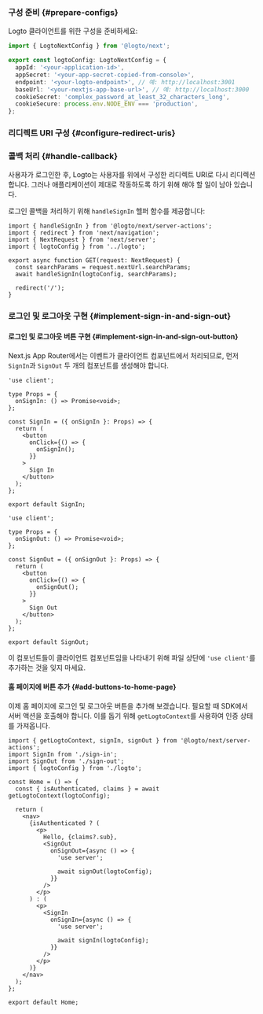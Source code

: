 

### 구성 준비 \{#prepare-configs}

Logto 클라이언트를 위한 구성을 준비하세요:

```ts title="app/logto.ts"
import { LogtoNextConfig } from '@logto/next';

export const logtoConfig: LogtoNextConfig = {
  appId: '<your-application-id>',
  appSecret: '<your-app-secret-copied-from-console>',
  endpoint: '<your-logto-endpoint>', // 예: http://localhost:3001
  baseUrl: '<your-nextjs-app-base-url>', // 예: http://localhost:3000
  cookieSecret: 'complex_password_at_least_32_characters_long',
  cookieSecure: process.env.NODE_ENV === 'production',
};
```

### 리디렉트 URI 구성 \{#configure-redirect-uris}

<SignInFlowSummary />

<AssumingUrl />

<WebConfigureRedirectUris />

### 콜백 처리 \{#handle-callback}

사용자가 로그인한 후, Logto는 사용자를 위에서 구성한 리디렉트 URI로 다시 리디렉션합니다. 그러나 애플리케이션이 제대로 작동하도록 하기 위해 해야 할 일이 남아 있습니다.

로그인 콜백을 처리하기 위해 `handleSignIn` 헬퍼 함수를 제공합니다:

```tsx title="app/callback/route.ts"
import { handleSignIn } from '@logto/next/server-actions';
import { redirect } from 'next/navigation';
import { NextRequest } from 'next/server';
import { logtoConfig } from '../logto';

export async function GET(request: NextRequest) {
  const searchParams = request.nextUrl.searchParams;
  await handleSignIn(logtoConfig, searchParams);

  redirect('/');
}
```

### 로그인 및 로그아웃 구현 \{#implement-sign-in-and-sign-out}

#### 로그인 및 로그아웃 버튼 구현 \{#implement-sign-in-and-sign-out-button}

Next.js App Router에서는 이벤트가 클라이언트 컴포넌트에서 처리되므로, 먼저 `SignIn`과 `SignOut` 두 개의 컴포넌트를 생성해야 합니다.

```tsx title="app/sign-in.tsx"
'use client';

type Props = {
  onSignIn: () => Promise<void>;
};

const SignIn = ({ onSignIn }: Props) => {
  return (
    <button
      onClick={() => {
        onSignIn();
      }}
    >
      Sign In
    </button>
  );
};

export default SignIn;
```

```tsx title="app/sign-out.tsx"
'use client';

type Props = {
  onSignOut: () => Promise<void>;
};

const SignOut = ({ onSignOut }: Props) => {
  return (
    <button
      onClick={() => {
        onSignOut();
      }}
    >
      Sign Out
    </button>
  );
};

export default SignOut;
```

이 컴포넌트들이 클라이언트 컴포넌트임을 나타내기 위해 파일 상단에 `'use client'`를 추가하는 것을 잊지 마세요.

#### 홈 페이지에 버튼 추가 \{#add-buttons-to-home-page}

<ServerActionsTip />

이제 홈 페이지에 로그인 및 로그아웃 버튼을 추가해 보겠습니다. 필요할 때 SDK에서 서버 액션을 호출해야 합니다. 이를 돕기 위해 `getLogtoContext`를 사용하여 인증 상태를 가져옵니다.

```tsx title="app/page.tsx"
import { getLogtoContext, signIn, signOut } from '@logto/next/server-actions';
import SignIn from './sign-in';
import SignOut from './sign-out';
import { logtoConfig } from './logto';

const Home = () => {
  const { isAuthenticated, claims } = await getLogtoContext(logtoConfig);

  return (
    <nav>
      {isAuthenticated ? (
        <p>
          Hello, {claims?.sub},
          <SignOut
            onSignOut={async () => {
              'use server';

              await signOut(logtoConfig);
            }}
          />
        </p>
      ) : (
        <p>
          <SignIn
            onSignIn={async () => {
              'use server';

              await signIn(logtoConfig);
            }}
          />
        </p>
      )}
    </nav>
  );
};

export default Home;
```

<Checkpoint />